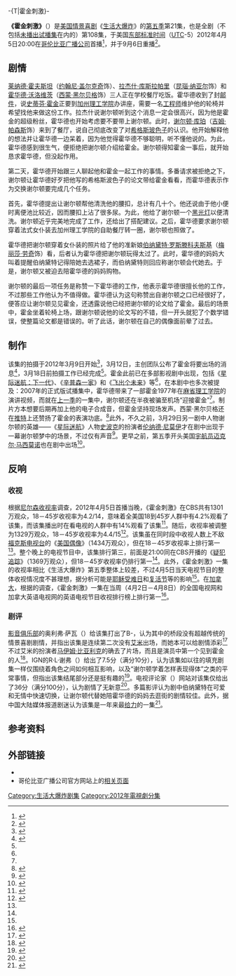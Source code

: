 -{T|霍金刺激}-
{{noteTA
|G1=Show
|G2=PP
|G3=IT
|1=zh-cn:生活大爆炸; zh-tw:宅男行不行;zh-hk:囧男大爆炸;
|2=zh-tw:李奧納德;zh-cn:伦纳德;zh-hk:里安納;
|3=zh-tw:霍夫斯塔特;zh-cn:霍夫斯塔特;zh-hk:荷夫斯特;
|4=zh-tw:謝爾頓;zh-cn:谢尔顿;zh-hk:薛爾登;
|5=zh-tw:庫珀;zh-cn:库珀;zh-hk:高栢;
|6=zh-tw:沃洛維茲;zh-cn:沃洛维兹;zh-hk:和路威茲;
|7=zh-tw:拉吉;zh-cn:拉杰什;zh-hk:雷傑;
|8=zh-tw:庫斯拉帕里;zh-cn:库斯拉帕里;zh-hk:高化波里;
}}
{{Infobox television episode 
| Title = The Hawking Excitation<br>霍金刺激
| Series = [[生活大爆炸|生活大爆炸]]
| Season = 5
| Episode = 21
| Airdate = 2012年4月5日
| Production = 3X6871<ref name="首播" />
| Writer = [[查克·洛尔|查克·洛尔]]、{{link-en|比尔·普拉迪|Bill Prady}}
| Director = {{link-en|马克·森罗斯基|Mark Cendrowski}}<ref name="首播" />
| Guests = 
*{{link-en|卡萝尔·安·苏希|Carol Ann Susi}} 饰演 沃洛维茨太太（仅声音）
*[[史蒂芬·霍金|史蒂芬·霍金]] 饰演 他自己
| Episode list = [[生活大爆炸_(第五季)|生活大爆炸第五季]]<br>[[生活大爆炸剧集列表|生活大爆炸剧集列表]]
| Image = 
| Caption= 
| Photographer= 
| Prev =传送门失灵
| Next = 单身男人收敛性
}}

'''《霍金刺激》'''（{{lang-en|''The Hawking Excitation''}}）是[[美国|美国]][[情景喜剧|情景喜剧]]《[[生活大爆炸|生活大爆炸]]》的[[生活大爆炸_(第五季)|第五季]]第21集，也是全剧（不包括[[未播出试播集_(生活大爆炸)|未播出试播集]]在内的）第108集，于美国[[东部标准时间|东部标准时间]]（[[UTC|UTC]]-5）2012年4月5日20:00在[[哥伦比亚广播公司|哥伦比亚广播公司]]首播<ref name="首播">{{cite web|url=http://www.thefutoncritic.com/listings/20120322cbs08/ |title=Listings - Big Bang Theory, The on CBS |work=The Futon Critic |accessdate=2014-06-02 |language=en}}</ref>，并于9月6日重播<ref>{{cite web|url=http://www.thefutoncritic.com/listings/20120816cbs06/ |title=Listings - Big Bang Theory, The on CBS |work=The Futon Critic |accessdate=2014-06-15 |language=en}}</ref>。

== 剧情 ==
[[莱纳德·霍夫斯坦|莱纳德·霍夫斯坦]]（[[约翰尼·盖尔克奇|约翰尼·盖尔克奇]]饰）、[[拉杰什·库斯拉帕里|拉杰什·库斯拉帕里]]（[[昆瑙·纳亚尔|昆瑙·纳亚尔]]饰）和[[霍华德·沃洛维茨|霍华德·沃洛维茨]]（[[西蒙·黑尔贝格|西蒙·黑尔贝格]]饰）三人正在学校餐厅吃饭。霍华德收到了封[[电子邮件|邮件]]，说[[史蒂芬·霍金|史蒂芬·霍金]]正要到[[加州理工学院|加州理工学院]]办讲座，需要一名[[工程师|工程师]]维护他的轮椅并希望找他来做这份工作。拉杰什说谢尔顿听到这个消息一定会很高兴，因为他是霍金的超级粉丝，霍华德也开始考虑要不要带上谢尔顿。此时，[[谢尔顿·库珀|谢尔顿·库珀]]（[[吉姆·帕森斯|吉姆·帕森斯]]饰）来到了餐厅，说自己彻底改变了对[[希格斯玻色子|希格斯玻色子]]的认识。他开始解释他的想法并让霍华德一边呆着，因为他觉得霍华德不够聪明，听不懂他说的。为此，霍华德感到很生气，便拒绝把谢尔顿介绍给霍金。谢尔顿得知霍金一事后，就开始恳求霍华德，但没起作用。

第二天，霍华德开始跟三人聊起他和霍金一起工作的事情。多番请求被拒绝之下，谢尔顿让霍华德好歹把他写的希格斯波色子的论文带给霍金看看，而霍华德表示作为交换谢尔顿要完成几个任务。

首先，霍华德提出让谢尔顿帮他清洗他的腰扣，总计有几十个。他还说由于他小便时离便池比较近，因而腰扣上沾了很多尿。为此，他给了谢尔顿一个[[黑光灯|黑光灯]]以便清洗。谢尔顿近乎完美地完成了工作，还给出了搭配建议。之后，霍华德要求谢尔顿穿着法式女仆装去加州理工学院的自助餐厅转一圈，谢尔顿也照做了。

霍华德把谢尔顿穿着女仆装的照片给了他的准新娘[[生活大爆炸角色列表|伯纳黛特·罗斯滕科夫斯基]]（[[梅丽莎·劳奇|梅丽莎·劳奇]]饰）看，后者认为霍华德把谢尔顿玩得太过了。此时，霍华德的妈妈大叫着提醒伯纳黛特记得陪她去选裙子，而伯纳黛特则回应称谢尔顿会代她去。于是，谢尔顿又被迫去陪霍华德的妈妈购物。

谢尔顿的最后一项任务是称赞一下霍华德的工作，他表示霍华德很擅长他的工作，不过那些工作他认为不值得做。霍华德认为这句称赞出自谢尔顿之口已经很好了，便答应让谢尔顿见见霍金，还透露说他已经把谢尔顿的论文给了霍金。最后的场景中，霍金坐着轮椅上场，跟谢尔顿说他的论文写的不错，但一开头就犯了个数学错误，使整篇论文都是错误的。听了此话，谢尔顿在自己的偶像面前晕了过去。

== 制作 ==
{{quote box|align=right|width=250px|有人问我们谁是“梦想客串”时，我们总是开玩笑说是史蒂芬·霍金，知道那是有着天文概率的不大可能之事。实际上，我们也不大清楚到底是怎么搞定他的，就好像是一种，怎么说呢，只有史蒂芬·霍金能懂的谜。|——编剧比尔·普拉提，2012年3月12日<ref>{{cite news |url=http://www.hollywoodreporter.com/live-feed/big-bang-theory-stephen-hawking-guest-star-298646 |title='The Big Bang Theory' Enlists Stephen Hawking |work=The Hollywood Reporter |first=Lesley |last=Goldberg |date=2012-03-12 |accessdate=2014-06-05 |language=en |quote=When people would ask us who a 'dream guest star' for the show would be, we would always joke and say Stephen Hawking -- knowing that it was a long shot of astronomical proportions, |archive-date=2014-07-20 |archive-url=https://web.archive.org/web/20140720044313/http://www.hollywoodreporter.com/live-feed/big-bang-theory-stephen-hawking-guest-star-298646 |dead-url=no }}</ref>}}

该集的拍摄于2012年3月9日开始<ref name="楚天都市报20120313">{{cite news |url=http://news.cnhubei.com/ctdsb/ctdsbsgk/ctdsb33/201203/t2001025.shtml |title=图文：霍金客串《生活大爆炸》 |work=楚天都市报 |date=2012-03-13 |accessdate=2014-06-14 |language=zh-cn |archive-date=2016-03-24 |archive-url=https://web.archive.org/web/20160324193029/http://news.cnhubei.com/ctdsb/ctdsbsgk/ctdsb33/201203/t2001025.shtml |dead-url=no }}</ref>，3月12日，主创团队公布了霍金将要出场的消息<ref name="Goldberg2012">{{cite news |url=http://www.hollywoodreporter.com/live-feed/big-bang-theory-stephen-hawking-guest-star-298646 |title='The Big Bang Theory' Enlists Stephen Hawking |work=The Hollywood Reporter |first=Lesley |last=Goldberg |date=2012-03-12 |accessdate=2014-06-05 |language=en |archive-date=2014-07-20 |archive-url=https://web.archive.org/web/20140720044313/http://www.hollywoodreporter.com/live-feed/big-bang-theory-stephen-hawking-guest-star-298646 |dead-url=no }}</ref>，3月18日前拍摄工作已经完成<ref name="杭州日报20120318" />。霍金此前已在多部影视剧中出现，包括《[[星际迷航：下一代|星际迷航：下一代]]》、《[[辛普森一家|辛普森一家]]》和《[[飞出个未来|飞出个未来]]》等<ref name="楚天都市报20120313" />，在本剧中也多次被提及：2007年的正式版试播集中，霍华德带来了一部霍金1977年在[[麻省理工学院|麻省理工学院]]的演讲视频，而就在[[生活大爆炸_(第四季)|上一季]]的一集中，谢尔顿还在半夜被骗至机场“迎接霍金”<ref name="Goldberg2012" />。制片方本想要后期再加上他的电子合成音，但霍金坚持现场发声。西蒙·黑尔贝格还在[[推特|推特]]上还赞扬了霍金的表演功底。<ref>{{cite news |url=http://www.huffingtonpost.com/2012/04/06/stephen-hawking-corrects-sheldon-big-bang-theory-video_n_1407616.html |title=Stephen Hawking Corrects Sheldon's Math On 'The Big Bang Theory' (VIDEO) |work=The Huffington Post |date=2012-04-06 |accessdate=2014-06-02 |language=en |archive-date=2017-03-25 |archive-url=https://web.archive.org/web/20170325021358/http://www.huffingtonpost.com/2012/04/06/stephen-hawking-corrects-sheldon-big-bang-theory-video_n_1407616.html |dead-url=no }}</ref>此外，不久之前，3月29日另一剧中人物谢尔顿的英雄——《[[星际迷航|星际迷航]]》人物[[史波克|史波克]]的扮演者[[伦纳德·尼莫伊|伦纳德·尼莫伊]]才在剧中出现于一幕谢尔顿梦中的场景，不过仅有声音<ref>{{cite news |url=http://tvline.com/2012/02/29/big-bang-theory-leonard-nimoy/ |title=Big Bang Theory Exclusive: Leonard Nimoy Finally Agrees to Cameo – But There's a Twist! |work=TV Line |first=Michael |last=Ausiello |date=2012-02-29 |accessdate=2014-06-05 |language=en |archive-date=2021-01-26 |archive-url=https://web.archive.org/web/20210126154626/https://tvline.com/2012/02/29/big-bang-theory-leonard-nimoy/ |dead-url=no }}</ref>。更早之前，第五季开头美国[[宇航员|宇航员]][[迈克尔·马西莫诺|迈克尔·马西莫诺]]也在剧中出场<ref>{{cite news |url=http://www.hollywoodreporter.com/live-feed/big-bang-theory-astronaut-mike-massimino-guest-star-286372。 |title=Astronaut Mike Massimino Orbits 'The Big Bang Theory' |work=The Hollywood Reporter |first=Lesley |last=Goldberg |date=2012-02-02 |accessdate=2014-06-05 |language=en }}{{dead link|date=2018年5月 |bot=InternetArchiveBot |fix-attempted=yes }}</ref>。

== 反响 ==
=== 收视 ===
根据[[尼尔森收视率|尼尔森收视率]]调查，2012年4月5日首播当晚，《霍金刺激》在CBS共有1301万观众，18－45岁收视率为4.2/14，意味着全美国18到45岁人群中有4.2%观看了该集，而该集播出时在看电视的人群中有14%观看了该集<ref name="FirstRatings">{{cite news |url=http://tvbythenumbers.zap2it.com/2012/04/06/tv-ratings-thursday-big-bang-theory-down-still-tops-idol-community-sags-person-of-interest-down-but-tops-greys-anatomy-scandal-premieres-on-par-with-private-practice/127870/ |title=TV Ratings Thursday: 'Big Bang Theory' Tops 'Idol', But Fox Wins Night Full of Season/Series Lows |work=TV by the Numbers |date=2012-04-06 |accessdate=2014-06-02 |language=en |first=Robert |last=Seidman |archive-date=2016-03-05 |archive-url=https://web.archive.org/web/20160305132936/http://tvbythenumbers.zap2it.com/2012/04/06/tv-ratings-thursday-big-bang-theory-down-still-tops-idol-community-sags-person-of-interest-down-but-tops-greys-anatomy-scandal-premieres-on-par-with-private-practice/127870/ |dead-url=yes }}</ref>。随后，收视率被调整为1329万观众，18－45岁收视率为4.4/15<ref name="FinalRatings">{{cite news |url=http://tvbythenumbers.zap2it.com/2012/04/06/thursday-final-ratings-big-bang-theory-american-idol-person-of-interest-missing-up-all-night-adjusted-up-scandal-adjusted-down/127930/ |title=Thursday Final Ratings: 'Big Bang Theory', 'American Idol', 'Person of Interest', 'Missing', 'Up All Night' Adjusted Up; 'Scandal' Adjusted Down |work=TV by the Numbers |date=2012-04-06 |accessdate=2014-06-02 |language=en |first=Sara |last=Bibel |archive-date=2012-04-08 |archive-url=https://web.archive.org/web/20120408203243/http://tvbythenumbers.zap2it.com/2012/04/06/thursday-final-ratings-big-bang-theory-american-idol-person-of-interest-missing-up-all-night-adjusted-up-scandal-adjusted-down/127930/ |dead-url=yes }}</ref>。该集虽在同时段中收视人数上不敌[[福克斯电视台|福克斯电视台]]的《[[美国偶像|美国偶像]]》（1434万观众），但在18－45岁收视率上排行第一<ref name="FinalRatings" />。整个晚上的电视节目中，该集排行第三，前面是21:00同在CBS开播的《[[疑犯追踪|疑犯追踪]]》（1369万观众），但18－45岁收视率仍排行第一<ref name="FinalRatings" />。此外，《霍金刺激》一集的收视率相比《生活大爆炸》第五季整体上较差，不过4月5日当天电视节目的整体收视情况度不甚理想，据分析可能是[[耶稣受难日|耶稣受难日]]和[[复活节|复活节]]等的影响<ref name="FirstRatings" />。在[[加拿大|加拿大]]，根据{{link-en|BBM Canada|BBM Canada}}的调查，《霍金刺激》一集在当周（4月2日－4月8日）的全国电视网和加拿大英语电视网的英语电视节目收视排行榜上排行第一<ref>{{cite |url=http://www.bbm.ca/_documents/top_30_tv_programs_english/2012/nat04022012.pdf |title=Top Programs – Total Canada (English) April 2 - April 8, 2012 |work=BBM Canada |accessdate=2014-06-02 |language=en |archive-url=https://web.archive.org/web/20131217224438/http://www.bbm.ca/_documents/top_30_tv_programs_english/2012/nat04022012.pdf |archive-date=2013-12-17 |dead-url=yes }}</ref>。

=== 剧评 ===
[[影音俱乐部|影音俱乐部]]的奥利弗·萨瓦（{{lang|en|Oliver Sava}}）给该集打出了B-，认为其中的桥段没有超越传统的情景喜剧剧情，并指出该集是连续第二次没有[[生活大爆炸角色列表|艾米]]出场，而她本可以给剧情添彩<ref>{{cite web |url=http://www.avclub.com/tvclub/the-big-bang-theory-the-hawking-excitation-71518 |title=The Big Bang Theory: “The Hawking Excitation” |work=A.V. club |first=Oliver |last=Sava |date=2012-04-05 |accessdate=2014-06-05 |language=en |archive-date=2016-03-04 |archive-url=https://web.archive.org/web/20160304055623/http://www.avclub.com/tvclub/the-big-bang-theory-the-hawking-excitation-71518 |dead-url=no }}</ref>不过艾米的扮演者[[马伊姆·比亚利克|马伊姆·比亚利克]]的确去了片场，而且是演员中第一个见到霍金的人<ref name="杭州日报20120318">{{cite news |url=http://hzdaily.hangzhou.com.cn/hzrb/html/2012-03/18/content_1238877.htm |title=生活大爆炸霍金真的演片子了 |work=杭州日报 |date=2013-03-18 |accessdate=2014-06-14 |language=zh-cn |archive-date=2016-03-04 |archive-url=https://web.archive.org/web/20160304111021/http://hzdaily.hangzhou.com.cn/hzrb/html/2012-03/18/content_1238877.htm |dead-url=no }}</ref>。IGN的R·L·谢弗（{{lang|en|R.L. Shaffer}}）给出了7.5分（满分10分），认为该集如以往的填充剧集一样仅围绕着角色之间如何相互影响，以及“谢尔顿学着怎样表现得体”之类的平常事情，但指出该集结尾部分还是挺有趣的<ref>{{cite web |url=http://www.ign.com/articles/2012/04/06/the-big-bang-theory-the-hawking-excitation-review |title=The Big Bang Theory: "The Hawking Excitation" Review |work=IGN |author=R.L. Shaffer |date=2012-04-05 |accessdate=2014-06-05 |language=en |archive-date=2016-04-15 |archive-url=https://web.archive.org/web/20160415102513/http://www.ign.com/articles/2012/04/06/the-big-bang-theory-the-hawking-excitation-review |dead-url=no }}</ref>。电视评论家（{{lang|en|the tv critic|}}）网站对该集仅给出了36分（满分100分），认为剧情了无新意<ref>{{cite web |url=http://www.thetvcritic.org/reviews/comedies/the-big-bang-theory/season-74/the-hawking-excitation/ |title=Episode 21 - The Hawking Excitation |work=the tv critic |date=2013-10-24 |accessdate=2014-06-05 |language=en |archive-date=2014-04-16 |archive-url=https://web.archive.org/web/20140416183430/http://www.thetvcritic.org/reviews/comedies/the-big-bang-theory/season-74/the-hawking-excitation/ |dead-url=no }}</ref>。多篇影评认为剧中伯纳黛特在可爱和无情中快速切换，让谢尔顿代替她陪霍华德的妈妈去逛街的剧情较佳。此外，据中国大陆媒体报道剧迷认为该集是一年来最[[给力|给力]]的一集<ref>{{cite news |url=http://ent.xinmin.cn/2012/04/08/14325473.html |title=霍金秒杀谢耳朵(图) |work=新民晚报（原载长江日报） |date=2012-04-08 |accessdate=2014-06-14 |language=zh-cn |quote=剧迷们认为，这是一年来最给力的一集。 |deadurl=yes |archiveurl=https://web.archive.org/web/20140714215555/http://ent.xinmin.cn/2012/04/08/14325473.html |archivedate=2014-07-14 }}</ref>。

== 参考资料 ==
{{reflist|2}}
== 外部链接 ==
*{{imdb episode|2300453}}
*哥伦比亚广播公司官方网站上的[http://www.cbs.com/shows/big_bang_theory/episodes/105714 相关页面] {{Wayback|url=http://www.cbs.com/shows/big_bang_theory/episodes/105714 |date=20180219095526 }}{{en}}

{{The Big Bang Theory}}

[[Category:生活大爆炸剧集|Category:生活大爆炸剧集]]
[[Category:2012年電視劇分集|Category:2012年電視劇分集]]
